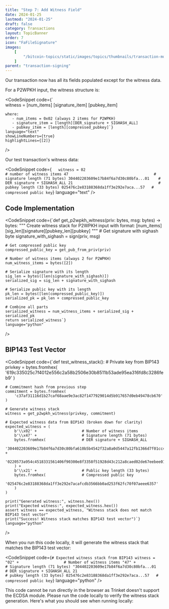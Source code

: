 ```yaml
---
title: "Step 7: Add Witness Field"
date: 2024-01-25
lastmod: "2024-01-25"
draft: false
category: Transactions
layout: TopicBanner
order: 7
icon: "FaFileSignature"
images:
    [
        "/bitcoin-topics/static/images/topics/thumbnails/transaction-module/signature/tx-thumbnail-signature-7.jpg"
    ]
parent: "transaction-signing"
---
```


Our transaction now has all its fields populated except for the witness data.

<div className="w-full rounded-xl overflow-hidden full-width">
    <SvgDisplay
        src="/bitcoin-topics/static/images/topics/transactions/signature/signature9.svg"
        width="100%"
        height="auto"
    />
</div>

For a P2WPKH input, the witness structure is:

<CodeSnippet
    code={`   
    witness = [num_items] [signature_item] [pubkey_item]

    where:
       - num_items = 0x02 (always 2 items for P2WPKH)
       - signature_item = [length][DER_signature + SIGHASH_ALL]
       - pubkey_item = [length][compressed_pubkey]`}
    language="text"
    showLineNumbers={true}
    highlightLines={[2]}
/>

Our test transaction's witness data:

<CodeSnippet
    code={`   witness = 02                                      # number of witness items
             47                                      # signature length (71 bytes)
             304402203609e17b84f6a7d30c80bfa...01    # DER signature + SIGHASH_ALL
             21                                      # pubkey length (33 bytes)
             025476c2e83188368da1ff3e292e7aca...57   # compressed public key`}
    language="text"
/>

## Code Implementation

<CodeSnippet
    code={`def get_p2wpkh_witness(priv: bytes, msg: bytes) -> bytes:
    """
    Create witness stack for P2WPKH input with format:
    [num_items][sig_len][signature][pubkey_len][pubkey]
    """
    # Get signature with sighash byte
    signature_with_sighash = sign(priv, msg)
    
    # Get compressed public key
    compressed_public_key = get_pub_from_priv(priv)
    
    # Number of witness items (always 2 for P2WPKH)
    num_witness_items = bytes([2])
    
    # Serialize signature with its length
    sig_len = bytes([len(signature_with_sighash)])
    serialized_sig = sig_len + signature_with_sighash
    
    # Serialize public key with its length
    pk_len = bytes([len(compressed_public_key)])
    serialized_pk = pk_len + compressed_public_key
    
    # Combine all parts
    serialized_witness = num_witness_items + serialized_sig + serialized_pk
    return serialized_witness`}
    language="python"
/>

## BIP143 Test Vector

<CodeSnippet
    code={`def test_witness_stack():
    # Private key from BIP143
    privkey = bytes.fromhex(
        '619c335025c7f4012e556c2a58b2506e30b8511b53ade95ea316fd8c3286feb9'
    )
    
    # Commitment hash from previous step
    commitment = bytes.fromhex(
        'c37af31116d1b27caf68aae9e3ac82f1477929014d5b917657d0eb49478cb670'
    )
    
    # Generate witness stack
    witness = get_p2wpkh_witness(privkey, commitment)
    
    # Expected witness data from BIP143 (broken down for clarity)
    expected_witness = (
        b'\\x02' +                    # Number of witness items
        b'\\x47' +                    # Signature length (71 bytes)
        bytes.fromhex(                # DER signature + SIGHASH_ALL
            '304402203609e17b84f6a7d30c80bfa610b5b4542f32a8a0d5447a12fb1366d7f01cc44a' +
            '0220573a954c4518331561406f90300e8f3358f51928d43c212a8caed02de67eebee01'
        ) +
        b'\\x21' +                    # Public key length (33 bytes)
        bytes.fromhex(                # Compressed public key
            '025476c2e83188368da1ff3e292e7acafcdb3566bb0ad253f62fc70f07aeee6357'
        )
    )
    
    print("Generated witness:", witness.hex())
    print("Expected witness:", expected_witness.hex())
    assert witness == expected_witness, "Witness stack does not match BIP143 test vector"
    print("Success! Witness stack matches BIP143 test vector")`}
    language="python"
/>

When you run this code locally, it will generate the witness stack that matches the BIP143 test vector:

<CodeSnippet
    code={`# Expected witness stack from BIP143
witness = "02" +                    # Number of witness items
         "47" +                    # Signature length (71 bytes)
         "304402203609e17b84f6a7d30c80bfa...01   # DER signature + SIGHASH_ALL
         21                                      # pubkey length (33 bytes)
         025476c2e83188368da1ff3e292e7aca...57   # compressed public key`}
    language="python"
/>

<ExpandableAlert title="Note about Browser Execution" type="warning" expandable={true}>
This code cannot be run directly in the browser as Trinket doesn't support the ECDSA module. Please run the code locally to verify the witness stack generation. Here's what you should see when running locally:

<div className="dark:hidden w-full rounded-xl overflow-hidden">
    <SvgDisplay
        src="/bitcoin-topics/static/images/topics/transactions/signature/signature4.png"
        width="100%"
        height="auto"
    />
</div>
<div className="hidden dark:block w-full rounded-xl overflow-hidden">
    <SvgDisplay
        src="/bitcoin-topics/static/images/topics/transactions/signature/signature4.png"
        width="100%"
        height="auto"
    />
</div>

</ExpandableAlert>
